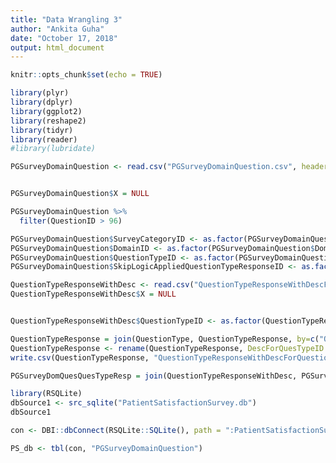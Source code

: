 ```yaml
---
title: "Data Wrangling 3"
author: "Ankita Guha"
date: "October 17, 2018"
output: html_document
---
```


```r
knitr::opts_chunk$set(echo = TRUE)
```



```r
library(plyr)
library(dplyr)
library(ggplot2)
library(reshape2)
library(tidyr)
library(reader)
#library(lubridate)
```


```r
PGSurveyDomainQuestion <- read.csv("PGSurveyDomainQuestion.csv", header = TRUE, sep = ",", stringsAsFactors = FALSE)


PGSurveyDomainQuestion$X = NULL

PGSurveyDomainQuestion %>%
  filter(QuestionID > 96)

PGSurveyDomainQuestion$SurveyCategoryID <- as.factor(PGSurveyDomainQuestion$SurveyCategoryID)
PGSurveyDomainQuestion$DomainID <- as.factor(PGSurveyDomainQuestion$DomainID)
PGSurveyDomainQuestion$QuestionTypeID <- as.factor(PGSurveyDomainQuestion$QuestionTypeID)
PGSurveyDomainQuestion$SkipLogicAppliedQuestionTypeResponseID <- as.factor(PGSurveyDomainQuestion$SkipLogicAppliedQuestionTypeResponseID)
```


```r
QuestionTypeResponseWithDesc <- read.csv("QuestionTypeResponseWithDescForQuestionType.csv", header = TRUE, sep = ",", stringsAsFactors = FALSE)
QuestionTypeResponseWithDesc$X = NULL


QuestionTypeResponseWithDesc$QuestionTypeID <- as.factor(QuestionTypeResponseWithDesc$QuestionTypeID)
```


```r
QuestionTypeResponse = join(QuestionType, QuestionTypeResponse, by=c("QuestionTypeID"))
QuestionTypeResponse <- rename(QuestionTypeResponse, DescForQuesTypeID = Description)
write.csv(QuestionTypeResponse, "QuestionTypeResponseWithDescForQuestionType.csv")
```


```r
PGSurveyDomQuesQuesTypeResp = join(QuestionTypeResponseWithDesc, PGSurveyDomainQuestion, by=c("QuestionTypeID"))
```

```r
library(RSQLite)
dbSource1 <- src_sqlite("PatientSatisfactionSurvey.db")
dbSource1
```
```r
con <- DBI::dbConnect(RSQLite::SQLite(), path = ":PatientSatisfactionSurvey.db:")
```

```r
PS_db <- tbl(con, "PGSurveyDomainQuestion")
```

